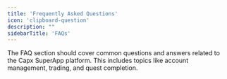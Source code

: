 ```yaml
---
title: 'Frequently Asked Questions'
icon: 'clipboard-question'
description: ""
sidebarTitle: 'FAQs'
---
```


<Note>
    The FAQ section should cover common questions and answers related to the Capx SuperApp platform.
    This includes topics like account management, trading, and quest completion.
</Note>